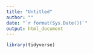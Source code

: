 ```yaml
---
title: "Untitled"
author: ""
date: "`r format(Sys.Date())`"
output: html_document
---
```


```r
library(tidyverse)
```



```r

```
